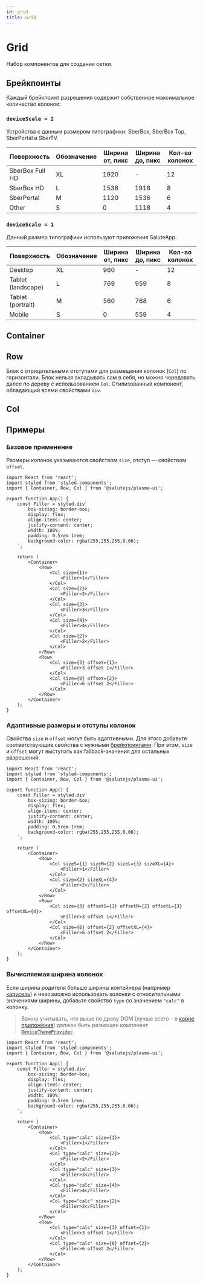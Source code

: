 ```yaml
---
id: grid
title: Grid
---
```



# Grid
Набор компонентов для создания сетки.

## Брейкпоинты
Каждый брейкпоинт разрешения содержит собственное максимальное количество колонок:

### `deviceScale = 2`
Устройства с данным размером типографики: SberBox, SberBox Top, SberPortal и SberTV.

| Поверхность        | Обозначение | Ширина от, пикс | Ширина до, пикс | Кол-во колонок |
| ------------------ |-------------| --------------- | --------------- | -------------- |
| SberBox Full HD    | XL          | 1920            | -               | 12             |
| SberBox HD         | L           | 1538            | 1918            | 8              |
| SberPortal         | M           | 1120            | 1536            | 6              |
| Other              | S           | 0               | 1118            | 4              |

### `deviceScale = 1`
Данный размер типографики используют приложения SaluteApp.

| Поверхность        | Обозначение | Ширина от, пикс | Ширина до, пикс | Кол-во колонок |
| ------------------ |-------------| --------------- | --------------- | -------------- |
| Desktop            | XL          | 960             | -               | 12             |
| Tablet (landscape) | L           | 769             | 959             | 8              |
| Tablet (portrait)  | M           | 560             | 768             | 6              |
| Mobile             | S           | 0               | 559             | 4              |

## Container
<Description name="Container" />

## Row
Блок с отрицательными отступами для размещения колонок (`Col`) по горизонтали.
Блок нельзя вкладывать сам в себя, но можно чередовать далее по дереву с использованием `Col`.
Стилизованный компонент, обладающий всеми свойствами `div`.

## Col
<Description name="Col" />
<PropsTable name="Col" />

## Примеры

### Базовое применение
Размеры колонок указываются свойством `size`, отступ — свойством `offset`.

```tsx live
import React from 'react';
import styled from 'styled-components';
import { Container, Row, Col } from '@salutejs/plasma-ui';

export function App() {
    const Filler = styled.div`
        box-sizing: border-box;
        display: flex;
        align-items: center;
        justify-content: center;
        width: 100%;
        padding: 0.5rem 1rem;
        background-color: rgba(255,255,255,0.06);
    `;

    return (
        <Container>
            <Row>
                <Col size={1}>
                    <Filler>1</Filler>
                </Col>
                <Col size={2}>
                    <Filler>2</Filler>
                </Col>
                <Col size={3}>
                    <Filler>3</Filler>
                </Col>
                <Col size={4}>
                    <Filler>4</Filler>
                </Col>
                <Col size={2}>
                    <Filler>2</Filler>
                </Col>
            </Row>
            <Row>
                <Col size={3} offset={1}>
                    <Filler>3 offset 1</Filler>
                </Col>
                <Col size={6} offset={2}>
                    <Filler>6 offset 2</Filler>
                </Col>
            </Row>
        </Container>
    );
}
```

### Адаптивные размеры и отступы колонок
Свойства `size` и `offset` могут быть адаптивными.
Для этого добавьте соответствующие свойства с нужными [брейкпоинтами](#брейкпоинты).
При этом, `size` и `offset` могут выступать как fallback-значения для остальных разрешений.

```tsx live
import React from 'react';
import styled from 'styled-components';
import { Container, Row, Col } from '@salutejs/plasma-ui';

export function App() {
    const Filler = styled.div`
        box-sizing: border-box;
        display: flex;
        align-items: center;
        justify-content: center;
        width: 100%;
        padding: 0.5rem 1rem;
        background-color: rgba(255,255,255,0.06);
    `;

    return (
        <Container>
            <Row>
                <Col sizeS={1} sizeM={2} sizeL={3} sizeXL={4}>
                    <Filler>1</Filler>
                </Col>
                <Col size={2} sizeXL={4}>
                    <Filler>2</Filler>
                </Col>
            </Row>
            <Row>
                <Col size={3} offsetS={1} offsetM={2} offsetL={3} offsetXL={4}>
                    <Filler>3 offset 1</Filler>
                </Col>
                <Col size={6} offset={2} offsetXL={4}>
                    <Filler>6 offset 2</Filler>
                </Col>
            </Row>
        </Container>
    );
}
```

### Вычисляемая ширина колонок
Если ширина родителя больше ширины контейнера (например [карусель](./carousel))
и невозможно использовать колонки с относительными значениями ширины,
добавьте свойство `type` со значением `"calc"` в колонку.

> Важно учитывать, что выше по древу DOM (лучше всего – в [корне приложения](../#корень-приложения))
должен быть размещен компонент [`DeviceThemeProvider`](./deviceThemeProvider).

```tsx live
import React from 'react';
import styled from 'styled-components';
import { Container, Row, Col } from '@salutejs/plasma-ui';

export function App() {
    const Filler = styled.div`
        box-sizing: border-box;
        display: flex;
        align-items: center;
        justify-content: center;
        width: 100%;
        padding: 0.5rem 1rem;
        background-color: rgba(255,255,255,0.06);
    `;

    return (
        <Container>
            <Row>
                <Col type="calc" size={1}>
                    <Filler>1</Filler>
                </Col>
                <Col type="calc" size={2}>
                    <Filler>2</Filler>
                </Col>
                <Col type="calc" size={3}>
                    <Filler>3</Filler>
                </Col>
                <Col type="calc" size={4}>
                    <Filler>4</Filler>
                </Col>
                <Col type="calc" size={2}>
                    <Filler>2</Filler>
                </Col>
            </Row>
            <Row>
                <Col type="calc" size={3} offset={1}>
                    <Filler>3 offset 1</Filler>
                </Col>
                <Col type="calc" size={6} offset={2}>
                    <Filler>6 offset 2</Filler>
                </Col>
            </Row>
        </Container>
    );
}
```
